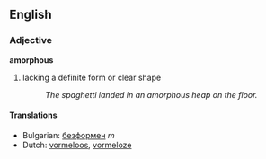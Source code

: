 ==English==

===Adjective===
'''amorphous'''

# lacking a definite form or clear shape
#:''The spaghetti landed in an amorphous heap on the floor.''

====Translations====
*Bulgarian: [[безформен]] ''m''
*Dutch: [[vormeloos]], [[vormeloze]]